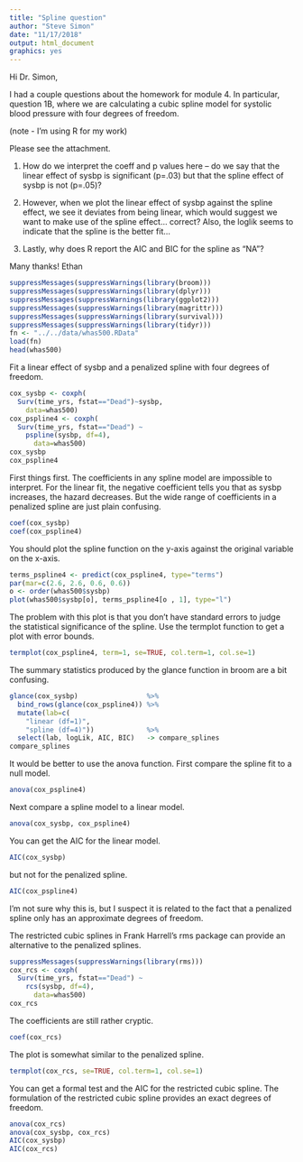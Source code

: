 ```yaml
---
title: "Spline question"
author: "Steve Simon"
date: "11/17/2018"
output: html_document
graphics: yes
---
```


Hi Dr. Simon,

I had a couple questions about the homework for module 4. In particular, question 1B, where we are calculating a cubic spline model for systolic blood pressure with four degrees of freedom.

(note - I'm using R for my work)

Please see the attachment.

1) How do we interpret the coeff and p values here – do we say that the linear effect of sysbp is significant (p=.03) but that the spline effect of sysbp is not (p=.05)?

2) However, when we plot the linear effect of sysbp against the spline effect, we see it deviates from being linear, which would suggest we want to make use of the spline effect… correct? Also, the loglik seems to indicate that the spline is the better fit…

3) Lastly, why does R report the AIC and BIC for the spline as “NA”?

Many thanks!
Ethan


```r
suppressMessages(suppressWarnings(library(broom)))
suppressMessages(suppressWarnings(library(dplyr)))
suppressMessages(suppressWarnings(library(ggplot2)))
suppressMessages(suppressWarnings(library(magrittr)))
suppressMessages(suppressWarnings(library(survival)))
suppressMessages(suppressWarnings(library(tidyr)))
fn <- "../../data/whas500.RData"
load(fn)
head(whas500)
```

Fit a linear effect of sysbp and a penalized spline with four degrees of freedom.

```r
cox_sysbp <- coxph(
  Surv(time_yrs, fstat=="Dead")~sysbp,
    data=whas500)
cox_pspline4 <- coxph(
  Surv(time_yrs, fstat=="Dead") ~ 
    pspline(sysbp, df=4),
      data=whas500)
cox_sysbp
cox_pspline4
```

First things first. The coefficients in any spline model are impossible to interpret. For the linear fit, the negative coefficient tells you that as sysbp increases, the hazard decreases. But the wide range of coefficients in a penalized spline are just plain confusing.

```r
coef(cox_sysbp)
coef(cox_pspline4)
```

You should plot the spline function on the y-axis against the original variable on the x-axis.

```r
terms_pspline4 <- predict(cox_pspline4, type="terms")
par(mar=c(2.6, 2.6, 0.6, 0.6))
o <- order(whas500$sysbp)
plot(whas500$sysbp[o], terms_pspline4[o , 1], type="l")
```

The problem with this plot is that you don't have standard errors to judge the statistical significance of the spline. Use the termplot function to get a plot with error bounds.

```r
termplot(cox_pspline4, term=1, se=TRUE, col.term=1, col.se=1)
```

The summary statistics produced by the glance function in broom are a bit confusing.

```r
glance(cox_sysbp)                 %>%
  bind_rows(glance(cox_pspline4)) %>%
  mutate(lab=c(
    "linear (df=1)",
    "spline (df=4)"))             %>%
  select(lab, logLik, AIC, BIC)   -> compare_splines
compare_splines
```

It would be better to use the anova function. First compare the spline fit to a null model.

```r
anova(cox_pspline4)
```

Next compare a spline model to a linear model.

```r
anova(cox_sysbp, cox_pspline4)
```

You can get the AIC for the linear model.

```r
AIC(cox_sysbp)
```

but not for the penalized spline.

```r
AIC(cox_pspline4)
```

I'm not sure why this is, but I suspect it is related to the fact that a penalized spline only has an approximate degrees of freedom.

The restricted cubic splines in Frank Harrell's rms package can provide an alternative to the penalized splines.

```r
suppressMessages(suppressWarnings(library(rms)))
cox_rcs <- coxph(
  Surv(time_yrs, fstat=="Dead") ~ 
    rcs(sysbp, df=4),
      data=whas500)
cox_rcs
```

The coefficients are still rather cryptic.

```r
coef(cox_rcs)
```

The plot is somewhat similar to the penalized spline.

```r
termplot(cox_rcs, se=TRUE, col.term=1, col.se=1)
```

You can get a formal test and the AIC for the restricted cubic spline. The formulation of the restricted cubic spline provides an exact degrees of freedom.

```r
anova(cox_rcs)
anova(cox_sysbp, cox_rcs)
AIC(cox_sysbp)
AIC(cox_rcs)
```